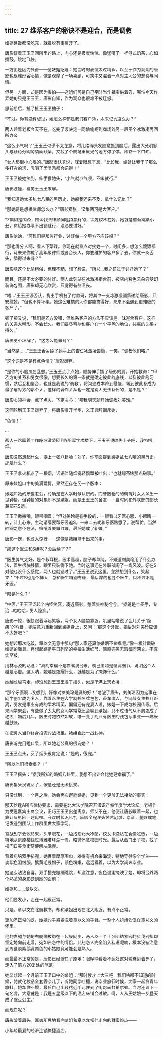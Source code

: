 ```yaml
---
---
---
```

title: 27 维系客户的秘诀不是迎合，而是调教
---



婊姐连饭都没吃完，就推脱有事离开了。

唐影跟着王玉玊回所里的路上，内心还是极度惴惴。像猛喝了一杯港式奶茶，心如擂鼓，跳地飞快。

一方面是因为兴奋——见婊姐吃瘪：她当时的表情太过精彩，以至于作为观众的唐影也很难形容心情，像是观摩了一场喜剧，可笑中又混着一点对主人公的悲哀与同情。

但另一方面，却是因为害怕——这姐们可是自己平时当作祖宗供着的，哪怕今天作弄她的只是王玉玊，唐影自知，作为观众也很难不被迁怒。

思前想后，扯了扯王玉玊袖子：

“不过，你有没有想过，她怎么样都是我们客户欸，未来记仇这么办？”

两人趁着老板今天不在，吃完了饭决定一同偷偷拐到商场的另一层买个冰激凌再回所办公。

“这么小气吗？”王玉玊似乎不太在意，将几缕碎头发随意抓到脑后，露出大光明额头与棱角分明的颌面线条，又找了个商场里反光的地方停了停，检查一下口红。

“女人都很小心眼的。”唐影很认真说，眯着眼想了想，“比如我，婊姐让我干了那么多打杂的活，我喝了孟婆汤都会记得！”

王玉玊被她笑到，伸手推她头，“小气就小气呗，不笨就行。”

唐影没懂，看向王玉玊求解。

“我知道她太多乱七八糟的黑历史，她躲我还来不及，拿什么记仇？”

“那她要是想换律师怎么办？”唐影紧张，“Z集团可是大客户。”

“Z集团是国企，国企找法律顾问是招投标的，决定权不在她，她就是前台跳梁小丑，你给她办事不出错就行，没必要讨好。”

唐影讷讷，“可我们是服务行业，讨好每一个甲方不应该吗？”

“那也得分人啊，看人下菜碟。你现在就重点对接她一个，时间多，想怎么跪舔都行，可未来你成了高年级律师或者合伙人，你要维护的客户多了去，你就一条舌头，舔得过来吗？”

唐影见这个比喻粗俗，但理不糙，想了想说，“所以…我之前过于讨好她了？”

而且，还是不太必要的讨好。两人此刻站在冰激凌柜台前，被店内粉色云朵的梦幻装饰包围，唐影却无心欣赏，只觉得有些沮丧。

“唔…”王玉玊没否认，掏出手机扫了付款码，将其中一支冰激凌圆筒递给唐影，只安慰她，“但也不算坏事。她这么难搞的人你都能搞得好，未来不会遇到更难缠的客户了。”

顿了顿又说，“我们是乙方没错，但维系客户的方法不应该是一昧迎合客户，这样的关系太畸形，不会长久。我们要尽可能和客户在一个平等的地位，共赢的关系才持久。”

唐影更不理解了，“这怎么能做到？”

“当然是……”王玉玊舌尖舔了舔手上的杏仁冰激凌圆筒，一笑，“调教他们咯。”

“这个词是不是有点色情？”唐影嫌弃。

“是你的小脑瓜在乱想。”王玉玊点了点她，顺势伸手揽了唐影的肩，开始教诲：“甲乙方的关系和男女很像，想要长久的第一条就是确定彼此的底线，以及彼此的习惯，然后互相磨合，也就是我说的‘调教’，将沟通成本降到最低，等到彼此都成为最了解对方的那个人，这样的合作关系也一定是别人无法替代的，是不是？”

唐影心领神会，点了点头，下定决心：“那我明天就开始调教刘美玲。”

这回轮到王玉玊嫌弃了，将唐影推开半步，义正言辞训斥她，

“色情！”

…

两人一路聊着工作吃冰激凌回到A所写字楼楼下，王玉玊说你先上去吧，我抽根烟。

唐影忽然想起什么，换上一张八卦脸：对了，你前面提到婊姐乱七八糟的黑历史。那是什么？

王玉玊拿火机点了一根烟，话语伴随烟雾轻飘飘被吐出：“也就绿茶婊那点破事。”

原来婊姐口中的美满爱情，果然还存在另一个版本：

婊姐和她的牙医老公，的确是在大学时候认识的。而牙医也的的确确对女大学生一见钟情。但钟情的对象却不是婊姐，而是王玉玊的舍友——当时同在外联部的部长兼部花S姐。

王玉玊撇撇嘴，眼带嘲讽：“但刘美玲是有手段的，一眼看出牙医心思，小眼睛一转，计上心来，主动请缨要帮牙医追S。一来二去就和牙医熟悉了。说帮忙，当然醉翁之意不在酒，嚷嚷着要做红娘，最后她成了新娘。”

唐影一愣，也没太惊讶——这像是婊姐能干出来的事。

“那这个医生和S姐呢？没后续了？”

“医生脾气太好，是个软耳根，医术高超，脑子却单纯，不知道刘美玲用了什么办法，医生很快移情，眼里只装得下她。当时这事还在外联部闹了一场风波。好在S对他也没什么感觉，两人也就错过了。”王玉玊说到这里，忽然想到什么，笑起来：“不过S也是个神人，总和医生特别有缘，最后嫁的也是个医生，只不过不是牙医。”

“那是什么？”

“中医。”王玉玊泛起个古怪笑容，凑近唐影，憋着笑神秘兮兮，“据说是个圣手，专治…哈哈哈…男人隐疾。”

唐影一惊，很快跟着浮起笑容，两个女人脑袋靠近，叽里咕噜说了会儿关于“隐疾”的八卦，她注意力重新回到婊姐身上，又问：“那这个牙医，婚后对刘美玲应该不太好吧？”

她想起那次吃饭，章以文无意中那句“那人家还算你婚姻不幸福呢。”像一根针戳破婊姐的面具。再想起婊姐平日列举的幸福生活细节，简直完美无瑕如同网文。不真实至极。

用林心姿的话说：“真的幸福不是靠嘴说出来。嘴巴里越是强调细节，说明这个人越是心虚。这人呐，她越是炫耀什么，就越是为了掩饰什么。”

她越想越笃定，却没想到王玉玊摇了摇头，似是不满上天安排：

“那个牙医啊…没想到，好像对刘美玲是真的好！”她皱了眉头，刘美玲因为这事在同学圈里成为名人，靠着医生在大学就拎名牌包包，香车出入，与同龄女生拉开距离，男友是事业有成的学术精英，偏偏还有宠妻人设，婊姐一下成为校园传奇。后来同学聚会，有些做了太太的女同学常常还会聊到婊姐，只不过语气从不屑变成了艳羡：婚后几年，医生对她依然如故，唯一变了的只有医生的钱包与事业——越来越鼓胀。

在把男人当作终身投资的战场里，婊姐自此一战封神。

唐影听完目瞪口呆，所以她老公真的很宠她？！

王玉玊点头，灭了烟头很肯定说：“是的，很宠。”

“所以他们很幸福？！”

王玉玊摇头：“据我所知的婚姻八卦里，我想不出谁会比她更幸福了。”

唐影低头没说话了，像是还是无法接受。

只没想到，一个月之后，她会再次邂逅婊姐，见到一个更加无法接受的事实：

那天恰逢A所应律协要求，需要在北大法学院召开知识产权年度学术论坛。老板作为受邀嘉宾出席会议，正巧王玉玊出差离京，师父不在，他便让唐影跟着一起，也算让唐影回一趟母校。会议时长8小时，唐影全程埋头苦苦记录、录音，整理成笔记发送到团队工作群里供大家学习。

奋战到了会议结束，头晕眼花，一边抱怨北大冷酷，校友卡没法在食堂吃饭，一边特地从凯原楼绕过博雅塔环湖一周，略微怀念校园时光。最后从西门出了校，找了校门口美食街随便解决晚餐。

背着电脑双手插兜，她裹着厚厚围巾，难得有机会来海淀，特地穿得像个学生——淡紫色羽绒服，鹅黄毛线帽子，颜色粉嫩，远远看着，以为大学尚未毕业。

她这么沾沾自喜，双手插兜蹦蹦跳跳，却没注意，夜色温柔掩映了她，却将另外两个熟悉的身影送到她的面前：

婊姐和……章以文。

他们是发小，走在一起很正常。

只是，章以文在北航教书，却和婊姐出现在北大附近，有点不正常。

更加不正常的是，婊姐的手紧紧挽着章以文的手臂。一整个人娇娇依偎在章以文的怀里。

他的左腿与她的右腿像被绑在一起般同步，两人以一个十分团结紧密的步伐别扭却坚定地向前走着，宛如热恋中的情侣。此刻恋人完全陷入私语呢喃，根本没有注意到周遭淡紫鹅黄颜色的小姑娘竟可能会是熟人。

而最最不正常的是，唐影已经愣在了原地：眼睁睁看着不远处这对鸳鸯迈着步子，走入了前方20米处的旅馆。

她又想起一个月前王玉玊口中的婊姐：“那时候才上大三吧，我们啥都不知道的时候，她就化妆品全套香奈儿了，听她同学吐槽，说毕业旅行时候，大家一起挤青年旅社，她却住不惯，最后自己出钱花近千元住到了街对面的希尔顿。当时还留下一句名言，大意就是：我睡五星级以下的酒店床铺会过敏。呵，人从灰姑娘一步登天成了豌豆公主。”

而现在呢？

唐影皱着眉头，匪夷所思地看向婊姐和章以文相伴走向的甜蜜终点——

小年轻最爱的经济连锁快捷酒店。